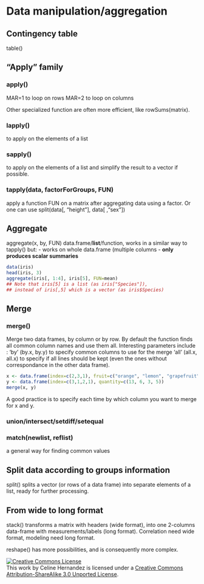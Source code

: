 Data manipulation/aggregation
================================================================================

Contingency table
--------------------------------------------------------------------------------

table()


"Apply" family
--------------------------------------------------------------------------------

### apply()

MAR=1 to loop on rows
MAR=2 to loop on columns

Other specialized function are often more efficient, like rowSums(matrix).

### lapply() 
to apply on the elements of a list

### sapply() 
to apply on the elements of a list and simplify the result to a vector if possible.

### tapply(data, factorForGroups, FUN) 
apply a function FUN on a matrix after aggregating data using a factor. Or one can use split(data[, "height"], data[ ,"sex"])


Aggregate
--------------------------------------------------------------------------------

aggregate(x, by, FUN) data.frame/**list**/function, works in a similar way to tapply() but:
- works on whole data.frame (multiple columns
- **only produces scalar summaries**

```r
data(iris)
head(iris, 3)
aggregate(iris[, 1:4], iris[5], FUN=mean)
## Note that iris[5] is a list (as iris["Species"]), 
## instead of iris[,5] which is a vector (as iris$Species)
```

Merge
--------------------------------------------------------------------------------

### merge()
Merge two data frames, by column or by row. By default the function finds all common column names and use them all.
Interesting parameters include :
'by' (by.x, by.y) to specify common columns to use for the merge
'all' (all.x, all.x) to specify if all lines should be kept (even the ones without correspondance in the other data frame). 
```r
x <- data.frame(index=c(2,3,1), fruit=c("orange", "lemon", "grapefruit"))
y <- data.frame(index=c(3,1,2,1), quantity=c(13, 6, 3, 5))
merge(x, y)
```

A good practice is to specify each time by which column you want to merge for x and y.

### union/intersect/setdiff/setequal

### match(newlist, reflist) 
a general way for finding common values


Split data according to groups information
--------------------------------------------------------------------------------

split() splits a vector (or rows of a data frame) into separate elements of a list, ready for further processing.


From wide to long format
--------------------------------------------------------------------------------

stack() transforms a matrix with headers (wide format), into one 2-columns data-frame with measurements/labels (long format).
Correlation need wide format, modeling need long format.

reshape() has more possibilities, and is consequently more complex.


<a rel="license" href="http://creativecommons.org/licenses/by-sa/3.0/deed.en_US"><img alt="Creative Commons License" style="border-width:0" src="http://i.creativecommons.org/l/by-sa/3.0/80x15.png" /></a><br />This work by <span xmlns:cc="http://creativecommons.org/ns#" property="cc:attributionName">Celine Hernandez</span> is licensed under a <a rel="license" href="http://creativecommons.org/licenses/by-sa/3.0/deed.en_US">Creative Commons Attribution-ShareAlike 3.0 Unported License</a>.
